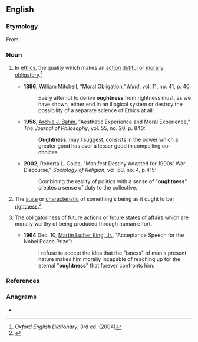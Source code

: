 ==English==

===Etymology===
From {{suffix|ought|ness|lang=en}}.

===Noun===
{{en-noun|~|oughtnesses}}

# {{lb|en|chiefly|philosophy}} In [[ethics]], the quality which makes an [[action]] [[dutiful]] or [[morally]] [[obligatory]].<ref>''Oxford English Dictionary'', 3rd ed. (2004)</ref>
#* '''1886''', William Mitchell, "Moral Obligation," ''Mind'', vol. 11, no. 41, p. 40:
#*: Every attempt to derive '''oughtness''' from rightness must, as we have shown, either end in an illogical system or destroy the possibility of a separate science of Ethics at all.
#* '''1958''', [[w:Archie J. Bahm|Archie J. Bahm]], "Aesthetic Experience and Moral Experience," ''The Journal of Philosophy'', vol. 55, no. 20, p. 840:
#*: '''Oughtness''', may I suggest, consists in the power which a greater good has over a lesser good in compelling our choices.
#* '''2002''', Roberta L. Coles, "Manifest Destiny Adapted for 1990s' War Discourse," ''Sociology of Religion'', vol. 63, no. 4, p.415:
#*: Combining the reality of politics with a sense of "'''oughtness'''" creates a sense of duty to the collective.
# {{lb|en|rare}} The [[state]] or [[characteristic]] of something's being as it ought to be; [[rightness]].<ref>{{R:Webster 1913}}</ref>
# {{lb|en|rare}} The [[obligatoriness]] of future [[action]]s or future [[state of affairs|states of affairs]] which are morally worthy of being produced through human effort.
#* '''1964''' Dec. 10, [[w:Martin Luther King, Jr.|Martin Luther King, Jr.]], "Acceptance Speech for the Nobel Peace Prize":
#*: I refuse to accept the idea that the "isness" of man's present nature makes him morally incapable of reaching up for the eternal "'''oughtness'''" that forever confronts him.

===References===
<references/>

===Anagrams===
* {{anagrams|en|a=eghnosstu|toughness}}